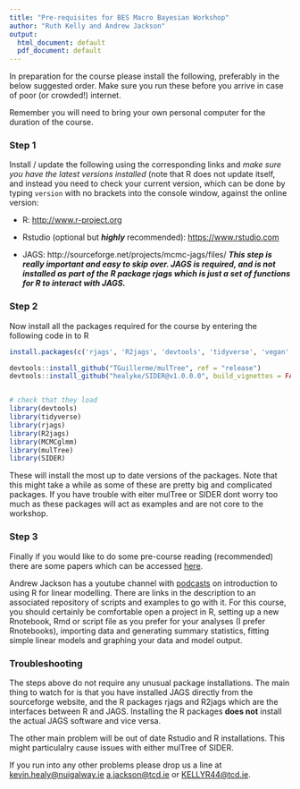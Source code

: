 ```yaml
---
title: "Pre-requisites for BES Macro Bayesian Workshop"
author: "Ruth Kelly and Andrew Jackson"
output:
  html_document: default
  pdf_document: default
---
```


In preparation for the course please install the following, preferably in the below suggested order. Make sure you run these before you arrive in case of poor (or crowded!) internet.

Remember you will need to bring your own personal computer for the duration of the course.

### Step 1

Install / update the following using the corresponding links and *make sure you have the latest versions installed* (note that R does not update itself, and instead you need to check your current version,  which can be done by typing `version` with no brackets into the console window, against the online version:

-	R: [http://www.r-project.org](http://www.r-project.org)

-	Rstudio (optional but **_highly_** recommended): [https://www.rstudio.com](https://www.rstudio.com)

-	JAGS: http://sourceforge.net/projects/mcmc-jags/files/ **_This step is really important and easy to skip over. JAGS is required, and is not installed as part of the R package rjags which is just a set of functions for R to interact with JAGS._**

### Step 2

Now install all the packages required for the course by entering the following code in to R

```r
install.packages(c('rjags', 'R2jags', 'devtools', 'tidyverse', 'vegan', 'ellipse', 'MCMCglmm'))

devtools::install_github("TGuillerme/mulTree", ref = "release")
devtools::install_github("healyke/SIDER@v1.0.0.0", build_vignettes = FALSE)


# check that they load
library(devtools) 
library(tidyverse)
library(rjags)
library(R2jags)
library(MCMCglmm)
library(mulTree)
library(SIDER)


```

These will install the most up to date versions of the packages. Note that this might take a while as some of these are pretty big and complicated packages. If you have trouble with eiter mulTree or SIDER dont worry too much as these packages will act as examples and are not core to the workshop.
 
### Step 3
 
Finally if you would like to do some pre-course reading (recommended) there are some papers which can be accessed [here](https://github.com/andrewcparnell/simms_course/tree/master/papers).

Andrew Jackson has a youtube channel with [podcasts](https://www.youtube.com/playlist?list=PLXXzyqr0tEhPRNDuEQ6wcvMcpAkGRjVqs) on introduction to using R for linear modelling. There are links in the description to an associated repository of scripts and examples to go with it. For this course, you should certainly be comfortable open a project in R, setting up a new Rnotebook, Rmd or script file as you prefer for your analyses (I prefer Rnotebooks), importing data and generating summary statistics, fitting simple linear models and graphing your data and model output.


### Troubleshooting 

The steps above do not require any unusual package installations. The main thing to watch for is that you have installed JAGS directly from the sourceforge website, and the R packages rjags and R2jags which are the interfaces between R and JAGS. Installing the R packages **does not** install the actual JAGS software and vice versa.

The other main problem will be out of date Rstudio and R installations. This  might particulalry cause issues with either mulTree of SIDER.


If you run into any other problems please drop us a line at <kevin.healy@nuigalway.ie> <a.jackson@tcd.ie> or <KELLYR44@tcd.ie>.


